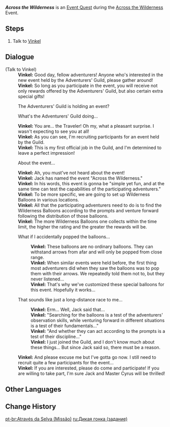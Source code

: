 {{Quest Infobox
|title         = Across the Wilderness
|id            = 73684
|image         = Event Quest Across the Wilderness.png
|type          = World
|event_name    = Across the Wilderness
|summary       = <!-- editor written summary. quest description goes to dialogue -->
|requirement   = Complete [[Prologue]]: Act III - [[Song of the Dragon and Freedom]]
|characters    = Traveler; Vinkel
|startLocation = [[City of Mondstadt]], [[Mondstadt]]
|region        = Mondstadt
|area          = Starfell Valley
|subarea       = City of Mondstadt
|prev          = 
|next          = 
|mora          = 
|primogems     = 20
|other         = {{Card|Wilderness Compass|1}}
* Unlocks the [[Across the Wilderness]] Event.
}}
'''''Across the Wilderness''''' is an [[Event Quest]] during the [[Across the Wilderness]] Event.

==Steps==
# Talk to [[Vinkel]]

==Dialogue==
{{Quest Description|In Mondstadt, an adventurer seems to be recruiting people...}}
{{Dialogue start}}
;(Talk to Vinkel)
:'''Vinkel:''' Good day, fellow adventurers! Anyone who's interested in the new event held by the Adventurers' Guild, please gather around!
:'''Vinkel:''' So long as you participate in the event, you will receive not only rewards offered by the Adventurers' Guild, but also certain extra special gifts!
:{{DIcon}} The Adventurers' Guild is holding an event?
:{{DIcon}} What's the Adventurers' Guild doing...
:'''Vinkel:''' You are... the Traveler! Oh my, what a pleasant surprise. I wasn't expecting to see you at all!
:'''Vinkel:''' As you can see, I'm recruiting participants for an event held by the Guild.
:'''Vinkel:''' This is my first official job in the Guild, and I'm determined to leave a perfect impression!
:{{DIcon}} About the event...
:'''Vinkel:''' Ah, you must've not heard about the event!
:'''Vinkel:''' Jack has named the event "Across the Wilderness."
:'''Vinkel:''' In his words, this event is gonna be "simple yet fun, and at the same time can test the capabilities of the participating adventurers."
:'''Vinkel:''' To be more specific, we are going to set up Wilderness Balloons in various locations.
:'''Vinkel:''' All that the participating adventurers need to do is to find the Wilderness Balloons according to the prompts and venture forward following the distribution of those balloons.
:'''Vinkel:''' The more Wilderness Balloons one collects within the time limit, the higher the rating and the greater the rewards will be.
:{{DIcon}} What if I accidentally popped the balloons...
::'''Vinkel:''' These balloons are no ordinary balloons. They can withstand arrows from afar and will only be popped from close range.
::'''Vinkel:''' When similar events were held before, the first thing most adventurers did when they saw the balloons was to pop them with their arrows. We repeatedly told them not to, but they never listened...
::'''Vinkel:''' That's why we've customized these special balloons for this event. Hopefully it works...
:{{DIcon}} That sounds like just a long-distance race to me...
::'''Vinkel:''' Erm... Well, Jack said that...
::'''Vinkel:''' "Searching for the balloons is a test of the adventurers' observation skills, while venturing forward in different situations is a test of their fundamentals..."
::'''Vinkel:''' "And whether they can act according to the prompts is a test of their discipline..."
::'''Vinkel:''' I just joined the Guild, and I don't know much about these things... But since Jack said so, there must be a reason.
:'''Vinkel:''' And please excuse me but I've gotta go now. I still need to recruit quite a few participants for the event...
:'''Vinkel:''' If you are interested, please do come and participate! If you are willing to take part, I'm sure Jack and Master Cyrus will be thrilled!
{{Dialogue end}}

==Other Languages==
{{Transclude|Across the Wilderness|Other Languages}}

==Change History==
{{Change History|3.3}}

[[pt-br:Através da Selva (Missão)]]
[[ru:Дикая гонка (задание)]]
